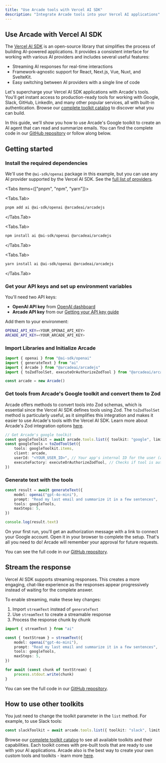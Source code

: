 ```yaml
---
title: "Use Arcade tools with Vercel AI SDK"
description: "Integrate Arcade tools into your Vercel AI applications"
---
```



## Use Arcade with Vercel AI SDK

The [Vercel AI SDK](https://sdk.vercel.ai/) is an open-source library that simplifies the process of building AI-powered applications. It provides a consistent interface for working with various AI providers and includes several useful features:

- Streaming AI responses for real-time interactions
- Framework-agnostic support for React, Next.js, Vue, Nuxt, and SvelteKit.
- Easy switching between AI providers with a single line of code

Let's supercharge your Vercel AI SDK applications with Arcade's tools. You'll get instant access to production-ready tools for working with Google, Slack, GitHub, LinkedIn, and many other popular services, all with built-in authentication. Browse our [complete toolkit catalog](https://docs.arcade.dev/toolkits) to discover what you can build.

In this guide, we'll show you how to use Arcade's Google toolkit to create an AI agent that can read and summarize emails. You can find the complete code in our [GitHub repository](https://github.com/ArcadeAI/arcade-ai/tree/main/examples/ai-sdk) or follow along below.

## Getting started


<Steps>

### Install the required dependencies


We'll use the `@ai-sdk/openai` package in this example, but you can use any AI provider supported by the Vercel AI SDK. See the [full list of providers](https://ai-sdk.dev/docs/foundations/providers-and-models#ai-sdk-providers).

<Tabs items={["pnpm", "npm", "yarn"]}>

<Tabs.Tab>

```bash
pnpm add ai @ai-sdk/openai @arcadeai/arcadejs
```

</Tabs.Tab>

<Tabs.Tab>

```bash
npm install ai @ai-sdk/openai @arcadeai/arcadejs
```

</Tabs.Tab>

<Tabs.Tab>

```bash
yarn install ai @ai-sdk/openai @arcadeai/arcadejs
```

</Tabs.Tab>

</Tabs>

### Get your API keys and set up environment variables

You'll need two API keys:
- **OpenAI API key** from [OpenAI dashboard](https://platform.openai.com/api-keys)
- **Arcade API key** from our [Getting your API key guide](https://docs.arcade.dev/home/api-keys)

Add them to your environment:

```bash
OPENAI_API_KEY=<YOUR_OPENAI_API_KEY>
ARCADE_API_KEY=<YOUR_ARCADE_API_KEY>
```


### Import Libraries and Initialize Arcade

```ts
import { openai } from "@ai-sdk/openai"
import { generateText } from "ai"
import { Arcade } from "@arcadeai/arcadejs"
import { toZodToolSet, executeOrAuthorizeZodTool } from "@arcadeai/arcadejs/lib"

const arcade = new Arcade()
```

### Get tools from Arcade's Google toolkit and convert them to Zod

Arcade offers methods to convert tools into Zod schemas, which is essential since the Vercel AI SDK defines tools using Zod. The `toZodToolSet` method is particularly useful, as it simplifies this integration and makes it easier to use Arcade's tools with the Vercel AI SDK. Learn more about Arcade's Zod integration options [here](/home/use-tools/get-tool-definitions#get-zod-tool-definitions).

```ts
// Get Arcade's google toolkit
const googleToolkit = await arcade.tools.list({ toolkit: "google", limit: 30 })
const googleTools = toZodToolSet({
    tools: googleToolkit.items,
    client: arcade,
    userId: "<YOUR_USER_ID>", // Your app's internal ID for the user (an email, UUID, etc). It's used internally to identify your user in Arcade
    executeFactory: executeOrAuthorizeZodTool, // Checks if tool is authorized and executes it, or returns authorization URL if needed
})
```


### Generate text with the tools

```ts
const result = await generateText({
    model: openai("gpt-4o-mini"),
    prompt: "Read my last email and summarize it in a few sentences",
    tools: googleTools,
    maxSteps: 5,
})

console.log(result.text)
```

<Note>
On your first run, you'll get an authorization message with a link to connect your Google account. Open it in your browser to complete the setup. That's all you need to do! Arcade will remember your approval for future requests.
</Note>
</Steps>

You can see the full code in our [GitHub repository](https://github.com/ArcadeAI/arcade-ai/blob/main/examples/ai-sdk/generateText.js).


## Stream the response

Vercel AI SDK supports streaming responses. This creates a more engaging, chat-like experience as the responses appear progressively instead of waiting for the complete answer.

To enable streaming, make these key changes:

1. Import `streamText` instead of `generateText`
2. Use `streamText` to create a streamable response
3. Process the response chunk by chunk

```ts
import { streamText } from "ai"

const { textStream } = streamText({
    model: openai("gpt-4o-mini"),
    prompt: "Read my last email and summarize it in a few sentences",
    tools: googleTools,
    maxSteps: 5,
})

for await (const chunk of textStream) {
    process.stdout.write(chunk)
}
```

You can see the full code in our [GitHub repository](https://github.com/ArcadeAI/arcade-ai/blob/main/examples/ai-sdk/index.js).

## How to use other toolkits

You just need to change the toolkit parameter in the `list` method. For example, to use Slack tools:

```ts
const slackToolkit = await arcade.tools.list({ toolkit: "slack", limit: 30 })
```

Browse our [complete toolkit catalog](https://docs.arcade.dev/toolkits) to see all available toolkits and their capabilities. Each toolkit comes with pre-built tools that are ready to use with your AI applications.  Arcade also is the best way to create your own custom tools and toolkits - learn more [here](/home/build-tools/create-a-toolkit).
